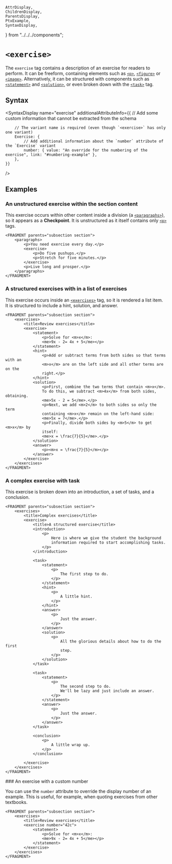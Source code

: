     AttrDisplay,
    ChildrenDisplay,
    ParentsDisplay,
    PtxExample,
    SyntaxDisplay,
} from "../../../components";

# `<exercise>`

The `exercise` tag contains a description of an exercise for readers to perform. It can be freeform,
containing elements such as [`<p>`](./p), [`<figure>`](./figure) or [`<image>`](./image).
Alternatively, it can be structured with components such as [`<statement>`](./statement) and [`<solution>`](./solution),
or even broken down with the [`<task>`](./task) tag.

## Syntax

<SyntaxDisplay
    name="exercise"
    additionalAttributeInfo={{
        // Add some custom information that cannot be extracted from the schema

        // The variant name is required (even though `<exercise>` has only one variant)
        Exercise: {
            // Add additional information about the `number` attribute of the `Exercise` variant
            number: { value: "An override for the numbering of the exercise", link: "#numbering-example" },
        },
    }}
/>

## Examples

### An unstructured exercise within the section content

This exercise occurs within other content inside a division (a [`<paragraphs>`](./paragraphs)), so it appears as a **Checkpoint**.
It is unstructured as it itself contains only [`<p>`](./p) tags.

```ptx-example
<FRAGMENT parents="subsection section">
    <paragraphs>
        <p>You need exercise every day.</p>
        <exercise>
            <p>Do five pushups.</p>
            <p>Stretch for five minutes.</p>
        </exercise>
        <p>Live long and prosper.</p>
    </paragraphs>
</FRAGMENT>
```

### A structured exercises with in a list of exercises

This exercise occurs inside an [`<exercises>`](./exercises) tag, so it is rendered a list item.
It is structured to include a hint, solution, and answer.

```ptx-example
<FRAGMENT parents="subsection section">
    <exercises>
        <title>Review exercises</title>
        <exercise>
            <statement>
                <p>Solve for <m>x</m>:
                <me>9x - 2= 4x + 5</me></p>
            </statement>
            <hint>
                <p>Add or subtract terms from both sides so that terms with an
                <m>x</m> are on the left side and all other terms are on the
                right.</p>
            </hint>
            <solution>
                <p>First, combine the two terms that contain <m>x</m>.
                To do this, we subtract <m>4x</m> from both sides, obtaining.
                <me>5x - 2 = 5</me>.</p>
                <p>Next, we add <m>2</m> to both sides so only the term
                containing <m>x</m> remain on the left-hand side:
                <me>5x = 7</me>.</p>
                <p>Finally, divide both sides by <m>5</m> to get <m>x</m> by
                itself:
                <me>x = \frac{7}{5}</me>.</p>
            </solution>
            <answer>
                <p><m>x = \frac{7}{5}</m></p>
            </answer>
        </exercise>
    </exercises>
</FRAGMENT>
```

### A complex exercise with task

This exercise is broken down into an introduction, a set of tasks, and a conclusion.

```ptx-example
<FRAGMENT parents="subsection section">
    <exercises>
        <title>Complex exercises</title>
        <exercise>
            <title>A structured exercise</title>
            <introduction>
                <p>
                    Here is where we give the student the background
                    information required to start accomplishing tasks.
                </p>
            </introduction>

            <task>
                <statement>
                    <p>
                        The first step to do.
                    </p>
                </statement>
                <hint>
                    <p>
                        A little hint.
                    </p>
                </hint>
                <answer>
                    <p>
                        Just the answer.
                    </p>
                </answer>
                <solution>
                    <p>
                        All the glorious details about how to do the first
                        step.
                    </p>
                </solution>
            </task>

            <task>
                <statement>
                    <p>
                        The second step to do.
                        We'll be lazy and just include an answer.
                    </p>
                </statement>
                <answer>
                    <p>
                        Just the answer.
                    </p>
                </answer>
            </task>

            <conclusion>
                <p>
                    A little wrap up.
                </p>
            </conclusion>

        </exercise>
    </exercises>
</FRAGMENT>
```

<a id="numbering-example" />
### An exercise with a custom number

You can use the `number` attribute to override the display number of an example. This is useful,
for example, when quoting exercises from other textbooks.

```ptx-example /number/
<FRAGMENT parents="subsection section">
    <exercises>
        <title>Review exercises</title>
        <exercise number="42c">
            <statement>
                <p>Solve for <m>x</m>:
                <me>9x - 2= 4x + 5</me></p>
            </statement>
        </exercise>
    </exercises>
</FRAGMENT>
```